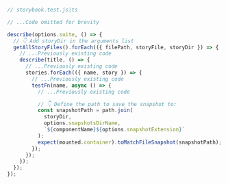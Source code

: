
```ts
// storybook.test.js|ts

// ...Code omitted for brevity

describe(options.suite, () => {
  // 👇 Add storyDir in the arguments list
  getAllStoryFiles().forEach(({ filePath, storyFile, storyDir }) => {
    // ...Previously existing code
    describe(title, () => {
      // ...Previously existing code
      stories.forEach(({ name, story }) => {
        // ...Previously existing code
        testFn(name, async () => {
          // ...Previously existing code

          // 👇 Define the path to save the snapshot to:
          const snapshotPath = path.join(
            storyDir,
            options.snapshotsDirName,
            `${componentName}${options.snapshotExtension}`
          );
          expect(mounted.container).toMatchFileSnapshot(snapshotPath);
        });
      });
    });
  });
});
```
